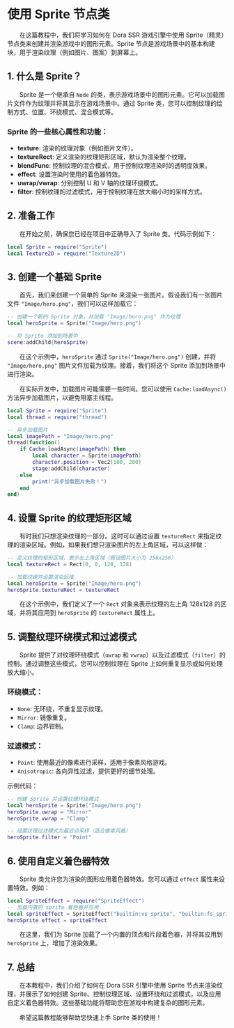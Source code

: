
# 使用 Sprite 节点类

&emsp;&emsp;在这篇教程中，我们将学习如何在 Dora SSR 游戏引擎中使用 Sprite（精灵）节点类来创建并渲染游戏中的图形元素。Sprite 节点是游戏场景中的基本构建块，用于渲染纹理（例如图片、图案）到屏幕上。

## 1. 什么是 Sprite？

&emsp;&emsp;Sprite 是一个继承自 `Node` 的类，表示游戏场景中的图形元素。它可以加载图片文件作为纹理并将其显示在游戏场景中。通过 Sprite 类，您可以控制纹理的绘制方式、位置、环绕模式、混合模式等。

### Sprite 的一些核心属性和功能：

- **texture**: 渲染的纹理对象（例如图片文件）。
- **textureRect**: 定义渲染的纹理矩形区域，默认为渲染整个纹理。
- **blendFunc**: 控制纹理的混合模式，用于控制纹理渲染时的透明度效果。
- **effect**: 设置渲染时使用的着色器特效。
- **uwrap/vwrap**: 分别控制 U 和 V 轴的纹理环绕模式。
- **filter**: 控制纹理的过滤模式，用于控制纹理在放大缩小时的采样方式。

## 2. 准备工作

&emsp;&emsp;在开始之前，确保您已经在项目中正确导入了 Sprite 类。代码示例如下：

<Tabs groupId="language-select">
<TabItem value="lua" label="Lua">

```lua
local Sprite = require("Sprite")
local Texture2D = require("Texture2D")
```

</TabItem>
</Tabs>

## 3. 创建一个基础 Sprite

&emsp;&emsp;首先，我们来创建一个简单的 Sprite 来渲染一张图片。假设我们有一张图片文件 `"Image/hero.png"`，我们可以这样加载它：

<Tabs groupId="language-select">
<TabItem value="lua" label="Lua">

```lua
-- 创建一个新的 Sprite 对象，并加载 "Image/hero.png" 作为纹理
local heroSprite = Sprite("Image/hero.png")

-- 将 Sprite 添加到场景中
scene:addChild(heroSprite)
```

</TabItem>
</Tabs>

&emsp;&emsp;在这个示例中，`heroSprite` 通过 `Sprite("Image/hero.png")` 创建，并将 `"Image/hero.png"` 图片文件加载为纹理。接着，我们将这个 Sprite 添加到场景中进行渲染。

&emsp;&emsp;在实际开发中，加载图片可能需要一些时间。您可以使用 `Cache:loadAsync()` 方法异步加载图片，以避免阻塞主线程。

<Tabs groupId="language-select">
<TabItem value="lua" label="Lua">

```lua
local Sprite = require("Sprite")
local thread = require("thread")

-- 异步加载图片
local imagePath = "Image/hero.png"
thread(function()
	if Cache:loadAsync(imagePath) then
		local character = Sprite(imagePath)
		character.position = Vec2(100, 200)
		stage:addChild(character)
	else
		print("异步加载图片失败！")
	end
end)
```

</TabItem>
</Tabs>

## 4. 设置 Sprite 的纹理矩形区域

&emsp;&emsp;有时我们只想渲染纹理的一部分。这时可以通过设置 `textureRect` 来指定纹理的渲染区域。例如，如果我们想只渲染图片的左上角区域，可以这样做：

<Tabs groupId="language-select">
<TabItem value="lua" label="Lua">

```lua
-- 定义纹理的矩形区域，表示左上角区域（假设图片大小为 256x256）
local textureRect = Rect(0, 0, 128, 128)

-- 加载纹理并设置渲染区域
local heroSprite = Sprite("Image/hero.png")
heroSprite.textureRect = textureRect
```

</TabItem>
</Tabs>

&emsp;&emsp;在这个示例中，我们定义了一个 `Rect` 对象来表示纹理的左上角 128x128 的区域，并将其应用到 `heroSprite` 的 `textureRect` 属性上。

## 5. 调整纹理环绕模式和过滤模式

&emsp;&emsp;Sprite 提供了对纹理环绕模式（`uwrap` 和 `vwrap`）以及过滤模式（`filter`）的控制。通过调整这些模式，您可以控制纹理在 Sprite 上如何重复显示或如何处理放大缩小。

### 环绕模式：

- `None`: 无环绕，不重复显示纹理。
- `Mirror`: 镜像重复。
- `Clamp`: 边界钳制。

### 过滤模式：

- `Point`: 使用最近的像素进行采样，适用于像素风格游戏。
- `Anisotropic`: 各向异性过滤，提供更好的细节处理。

示例代码：

<Tabs groupId="language-select">
<TabItem value="lua" label="Lua">

```lua
-- 创建 Sprite 并设置纹理环绕模式
local heroSprite = Sprite("Image/hero.png")
heroSprite.uwrap = "Mirror"
heroSprite.vwrap = "Clamp"

-- 设置纹理过滤模式为最近点采样（适合像素风格）
heroSprite.filter = "Point"
```

</TabItem>
</Tabs>

## 6. 使用自定义着色器特效

&emsp;&emsp;Sprite 类允许您为渲染的图形应用着色器特效。您可以通过 `effect` 属性来设置特效。例如：

<Tabs groupId="language-select">
<TabItem value="lua" label="Lua">

```lua
local SpriteEffect = require("SpriteEffect")
-- 加载内置的 sprite 着色器并应用
local spriteEffect = SpriteEffect("builtin:vs_sprite", "builtin:fs_sprite")
heroSprite.effect = spriteEffect
```

</TabItem>
</Tabs>

&emsp;&emsp;在这里，我们为 Sprite 加载了一个内置的顶点和片段着色器，并将其应用到 `heroSprite` 上，增加了渲染效果。

## 7. 总结

&emsp;&emsp;在本教程中，我们介绍了如何在 Dora SSR 引擎中使用 Sprite 节点来渲染纹理，并展示了如何创建 Sprite、控制纹理区域、设置环绕和过滤模式，以及应用自定义着色器特效。这些基础功能将帮助您在游戏中构建复杂的图形元素。

&emsp;&emsp;希望这篇教程能够帮助您快速上手 Sprite 类的使用！
